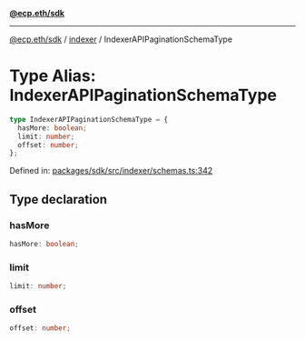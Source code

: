 [**@ecp.eth/sdk**](../../index.mdx)

***

[@ecp.eth/sdk](/sdk-reference/index.mdx) / [indexer](/sdk-reference/indexer/index.mdx) / IndexerAPIPaginationSchemaType

# Type Alias: IndexerAPIPaginationSchemaType

```ts
type IndexerAPIPaginationSchemaType = {
  hasMore: boolean;
  limit: number;
  offset: number;
};
```

Defined in: [packages/sdk/src/indexer/schemas.ts:342](https://github.com/ecp-eth/comments-monorepo/blob/main/packages/sdk/src/indexer/schemas.ts#L342)

## Type declaration

### hasMore

```ts
hasMore: boolean;
```

### limit

```ts
limit: number;
```

### offset

```ts
offset: number;
```
